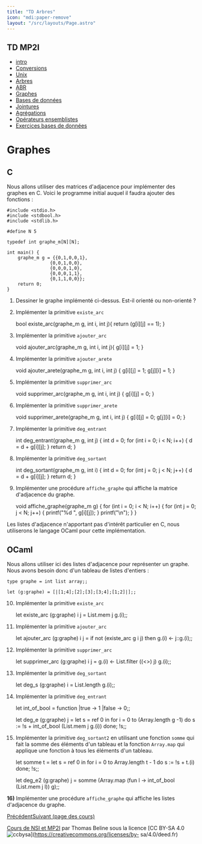 ```yaml
---
title: "TD Arbres"
icon: "mdi:paper-remove"
layout: "/src/layouts/Page.astro"
---
```

 
## TD MP2I

  * [intro](.)
  * [Conversions](conversions)
  * [Unix](unix)
  * [Arbres](arbres)
  * [ABR](arbres-binaires-recherche)
  * [Graphes](graphes)
  * [Bases de données](bases-de-donnees)
  * [Jointures](jointures)
  * [Agrégations](agregation)
  * [Opérateurs ensemblistes](operateurs-ensemblistes)
  * [Exercices bases de données](exercices-db)

# Graphes

## C

Nous allons utiliser des matrices d'adjacence pour implémenter des graphes en
C. Voici le programme initial auquel il faudra ajouter des fonctions :

    
    
    #include <stdio.h>
    #include <stdbool.h>
    #include <stdlib.h>
    
    #define N 5
    
    typedef int graphe_m[N][N];
    
    int main() {
    	graphe_m g = {{0,1,0,0,1},
    				{0,0,1,0,0},
    				{0,0,0,1,0},
    				{0,0,0,1,1},
    				{0,1,1,0,0}};
    	return 0;
    }

1. Dessiner le graphe implémenté ci-dessus. Est-il orienté ou non-orienté
?

2. Implémenter la primitive `existe_arc`

    
    
    bool existe_arc(graphe_m g, int i, int j){
    	return (g[i][j] == 1);
    }

3. Implémenter la primitive `ajouter_arc`

    
    
    void ajouter_arc(graphe_m g, int i, int j){
    	g[i][j] = 1;
    }

4. Implémenter la primitive `ajouter_arete`

    
    
    void ajouter_arete(graphe_m g, int i, int j) {
    	g[i][j] = 1;
    	g[j][i] = 1;
    }

5. Implémenter la primitive `supprimer_arc`

    
    
    void supprimer_arc(graphe_m g, int i, int j) {
    	g[i][j] = 0;
    }

6. Implémenter la primitive `supprimer_arete`

    
    
    void supprimer_arete(graphe_m g, int i, int j) {
    	g[i][j] = 0;
    	g[j][i] = 0;
    }

7. Implémenter la primitive `deg_entrant`

    
    
    int deg_entrant(graphe_m g, int j) {
    	int d = 0;
    	for (int i = 0; i < N; i++) {
    		d = d + g[i][j];
    	}
    	return d;
    }

8. Implémenter la primitive `deg_sortant`

    
    
    int deg_sortant(graphe_m g, int i) {
    	int d = 0;
    	for (int j = 0; j < N; j++) {
    		d = d + g[i][j];
    	}
    	return d;
    }

9. Implémenter une procédure `affiche_graphe` qui affiche la matrice
d'adjacence du graphe.

    
    
    void affiche_graphe(graphe_m g) {
    	for (int i = 0; i < N; i++) {
    		for (int j = 0; j < N; j++) {
    			printf("%d ", g[i][j]);
    		}
    		printf("\n");
    	}
    }

Les listes d'adjacence n'apportant pas d'intérêt particulier en C, nous
utiliserons le langage OCaml pour cette implémentation.

## OCaml

Nous allons utiliser ici des listes d'adjacence pour représenter un graphe.
Nous avons besoin donc d'un tableau de listes d'entiers :

    
    
    type graphe = int list array;;
    
    let (g:graphe) = [|[1;4];[2];[3];[3;4];[1;2]|];;

10. Implémenter la primitive `existe_arc`

    
    
    let existe_arc (g:graphe) i j = List.mem j g.(i);;

11. Implémenter la primitive `ajouter_arc`

    
    
    let ajouter_arc (g:graphe) i j =
    	if not (existe_arc g i j) then g.(i) <- j::g.(i);;

12. Implémenter la primitive `supprimer_arc`

    
    
    let supprimer_arc (g:graphe) i j =
    g.(i) <- List.filter ((<>) j) g.(i);;

13. Implémenter la primitive `deg_sortant`

    
    
    let deg_s (g:graphe) i = List.length g.(i);;

14. Implémenter la primitive `deg_entrant`

    
    
    let int_of_bool = function
    |true -> 1
    |false -> 0;;
    
    let deg_e (g:graphe) j =
    let s = ref 0 in
    for i = 0 to (Array.length g -1) do
    s := !s + int_of_bool (List.mem j g.(i))
    done;
    !s;;

15. Implémenter la primitive `deg_sortant2` en utilisant une fonction
`somme` qui fait la somme des éléments d'un tableau et la fonction `Array.map`
qui applique une fonction à tous les éléments d'un tableau.

    
    
    let somme t =
    let s = ref 0 in
    for i = 0 to Array.length t - 1 do
    	s := !s + t.(i)
    done;
    !s;;
    
    let deg_e2 (g:graphe) j =
    	somme (Array.map (fun l -> int_of_bool (List.mem j l)) g);;

**16)** Implémenter une procédure `affiche_graphe` qui affiche les listes
d'adjacence du graphe.

[Précédent](unix)[Suivant (page des cours)](..)

[Cours de NSI et MP2I](https://kxs.fr/cours/) par Thomas Beline sous la
licence [CC BY-SA 4.0
![ccbysa](//cours/ccbysa.svg)](https://creativecommons.org/licenses/by-
sa/4.0/deed.fr)

